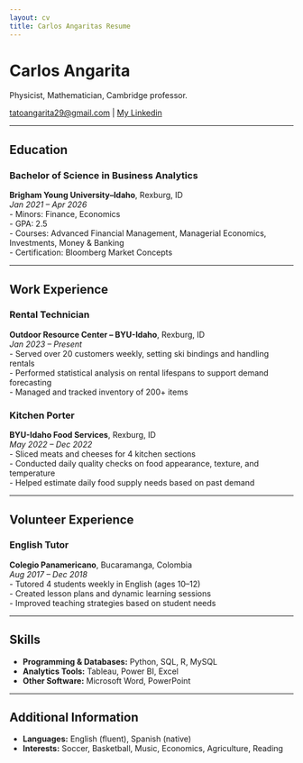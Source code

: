 ```yaml
---
layout: cv
title: Carlos Angaritas Resume
---
```

# Carlos Angarita
Physicist, Mathematician, Cambridge professor.

<div id="webaddress">
<a href="mailto:tatoangarita29@gmail.com">tatoangarita29@gmail.com</a>
| <a href="https://linkedin.com/in/carlosangarita007726213">My Linkedin</a>
</div>

---

## Education

### Bachelor of Science in Business Analytics  
**Brigham Young University–Idaho**, Rexburg, ID  
*Jan 2021 – Apr 2026*  
- Minors: Finance, Economics  
- GPA: 2.5  
- Courses: Advanced Financial Management, Managerial Economics, Investments, Money & Banking  
- Certification: Bloomberg Market Concepts

---

## Work Experience

### Rental Technician  
**Outdoor Resource Center – BYU-Idaho**, Rexburg, ID  
*Jan 2023 – Present*  
- Served over 20 customers weekly, setting ski bindings and handling rentals  
- Performed statistical analysis on rental lifespans to support demand forecasting  
- Managed and tracked inventory of 200+ items

### Kitchen Porter  
**BYU-Idaho Food Services**, Rexburg, ID  
*May 2022 – Dec 2022*  
- Sliced meats and cheeses for 4 kitchen sections  
- Conducted daily quality checks on food appearance, texture, and temperature  
- Helped estimate daily food supply needs based on past demand

---

## Volunteer Experience

### English Tutor  
**Colegio Panamericano**, Bucaramanga, Colombia  
*Aug 2017 – Dec 2018*  
- Tutored 4 students weekly in English (ages 10–12)  
- Created lesson plans and dynamic learning sessions  
- Improved teaching strategies based on student needs

---

## Skills

- **Programming & Databases:** Python, SQL, R, MySQL  
- **Analytics Tools:** Tableau, Power BI, Excel  
- **Other Software:** Microsoft Word, PowerPoint

---

## Additional Information

- **Languages:** English (fluent), Spanish (native)  
- **Interests:** Soccer, Basketball, Music, Economics, Agriculture, Reading

<!-- ### Footer

Last updated: May 2013 -->